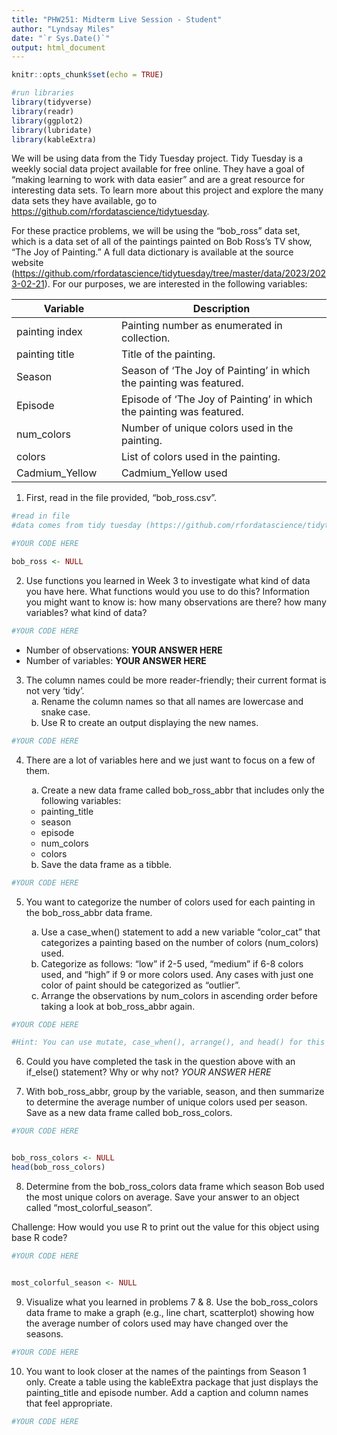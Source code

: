 ```yaml
---
title: "PHW251: Midterm Live Session - Student"
author: "Lyndsay Miles"
date: "`r Sys.Date()`"
output: html_document
---
```


```r
knitr::opts_chunk$set(echo = TRUE)
```

```r
#run libraries
library(tidyverse)
library(readr)
library(ggplot2)
library(lubridate)
library(kableExtra)
```

We will be using data from the Tidy Tuesday project. Tidy Tuesday is a weekly social data project available for free online. They have a goal of "making learning to work with data easier" and are a great resource for interesting data sets. To learn more about this project and explore the many data sets they have available, go to <https://github.com/rfordatascience/tidytuesday>.

For these practice problems, we will be using the "bob_ross" data set, which is a data set of all of the paintings painted on Bob Ross's TV show, "The Joy of Painting." A full data dictionary is available at the source website (<https://github.com/rfordatascience/tidytuesday/tree/master/data/2023/2023-02-21>). For our purposes, we are interested in the following variables:

| Variable       | Description                                                          |
|-----------------|----------------------------------|
| painting index | Painting number as enumerated in collection.                         |
| painting title | Title of the painting.                                               |
| Season         | Season of 'The Joy of Painting' in which the painting was featured.  |
| Episode        | Episode of 'The Joy of Painting' in which the painting was featured. |
| num_colors     | Number of unique colors used in the painting.                        |
| colors         | List of colors used in the painting.                                 |
| Cadmium_Yellow | Cadmium_Yellow used                                                  |

1.  First, read in the file provided, "bob_ross.csv".

```r
#read in file
#data comes from tidy tuesday (https://github.com/rfordatascience/tidytuesday/tree/master/data/2023/2023-02-21). 

#YOUR CODE HERE

bob_ross <- NULL
```

2.  Use functions you learned in Week 3 to investigate what kind of data you have here. What functions would you use to do this? Information you might want to know is: how many observations are there? how many variables? what kind of data?

```r
#YOUR CODE HERE


```
-   Number of observations: **YOUR ANSWER HERE**
-   Number of variables: **YOUR ANSWER HERE**

3.  The column names could be more reader-friendly; their current format is not very 'tidy'.
    a.  Rename the column names so that all names are lowercase and snake case.
    b.  Use R to create an output displaying the new names.

```r
#YOUR CODE HERE


```

4.  There are a lot of variables here and we just want to focus on a few of them.

    a.  Create a new data frame called bob_ross_abbr that includes only the following variables:

    -   painting_title
    -   season
    -   episode
    -   num_colors
    -   colors

    b.  Save the data frame as a tibble.

```r
#YOUR CODE HERE


```

5.  You want to categorize the number of colors used for each painting in the bob_ross_abbr data frame.

    a.  Use a case_when() statement to add a new variable "color_cat" that categorizes a painting based on the number of colors (num_colors) used.
    b.  Categorize as follows: "low" if 2-5 used, "medium" if 6-8 colors used, and "high" if 9 or more colors used. Any cases with just one color of paint should be categorized as "outlier".
    c.  Arrange the observations by num_colors in ascending order before taking a look at bob_ross_abbr again.

```r
#YOUR CODE HERE

#Hint: You can use mutate, case_when(), arrange(), and head() for this problem.

```

6.  Could you have completed the task in the question above with an if_else() statement? Why or why not? 
*YOUR ANSWER HERE*

7.  With bob_ross_abbr, group by the variable, season, and then summarize to determine the average number of unique colors used per season. Save as a new data frame called bob_ross_colors.

```r
#YOUR CODE HERE


bob_ross_colors <- NULL
head(bob_ross_colors)
```

8.  Determine from the bob_ross_colors data frame which season Bob used the most unique colors on average. Save your answer to an object called "most_colorful_season". 

  Challenge: How would you use R to print out the value for this object using base R code?

```r
#YOUR CODE HERE


most_colorful_season <- NULL


```

9.  Visualize what you learned in problems 7 & 8. Use the bob_ross_colors data frame to make a graph (e.g., line chart, scatterplot) showing how the average number of colors used may have changed over the seasons.

```r
#YOUR CODE HERE

```

10. You want to look closer at the names of the paintings from Season 1 only. Create a table using the kableExtra package that just displays the painting_title and episode number. Add a caption and column names that feel appropriate.

```r
#YOUR CODE HERE

```
